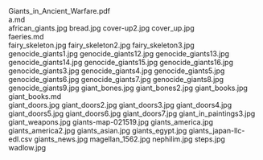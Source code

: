     
<EmbedFile src={PDF_Giants_in_Ancient_Warfare_pdf} className="w-full md:w-[24rem] md:h-[36rem] float-right sm:m-1 sm:ml-4">
	Giants_in_Ancient_Warfare.pdf
</EmbedFile>
<div className="w-full md:max-w-[80rem] float-right italic">
	<MD_a_md />
	a.md
</div>
<PopImage className="float-left clear-left sm:m-1 sm:mr-4" src={JPG_african_giants_jpg} alt="african_giants.jpg">
	african_giants.jpg
</PopImage>
<PopImage className="float-right clear-right sm:m-1 sm:ml-4" src={JPG_bread_jpg} alt="bread.jpg">
	bread.jpg
</PopImage>
<PopImage className="float-left clear-left sm:m-1 sm:mr-4" src={JPG_cover_up2_jpg} alt="cover-up2.jpg">
	cover-up2.jpg
</PopImage>
<PopImage className="float-right clear-right sm:m-1 sm:ml-4" src={JPG_cover_up_jpg} alt="cover_up.jpg">
	cover_up.jpg
</PopImage>
<div className="w-full md:max-w-[80rem] float-right italic">
	<MD_faeries_md />
	faeries.md
</div>
<PopImage className="float-left clear-left sm:m-1 sm:mr-4" src={JPG_fairy_skeleton_jpg} alt="fairy_skeleton.jpg">
	fairy_skeleton.jpg
</PopImage>
<PopImage className="float-right clear-right sm:m-1 sm:ml-4" src={JPG_fairy_skeleton2_jpg} alt="fairy_skeleton2.jpg">
	fairy_skeleton2.jpg
</PopImage>
<PopImage className="float-left clear-left sm:m-1 sm:mr-4" src={JPG_fairy_skeleton3_jpg} alt="fairy_skeleton3.jpg">
	fairy_skeleton3.jpg
</PopImage>
<PopImage className="float-right clear-right sm:m-1 sm:ml-4" src={JPG_genocide_giants1_jpg} alt="genocide_giants1.jpg">
	genocide_giants1.jpg
</PopImage>
<PopImage className="float-left clear-left sm:m-1 sm:mr-4" src={JPG_genocide_giants12_jpg} alt="genocide_giants12.jpg">
	genocide_giants12.jpg
</PopImage>
<PopImage className="float-right clear-right sm:m-1 sm:ml-4" src={JPG_genocide_giants13_jpg} alt="genocide_giants13.jpg">
	genocide_giants13.jpg
</PopImage>
<PopImage className="float-left clear-left sm:m-1 sm:mr-4" src={JPG_genocide_giants14_jpg} alt="genocide_giants14.jpg">
	genocide_giants14.jpg
</PopImage>
<PopImage className="float-right clear-right sm:m-1 sm:ml-4" src={JPG_genocide_giants15_jpg} alt="genocide_giants15.jpg">
	genocide_giants15.jpg
</PopImage>
<PopImage className="float-left clear-left sm:m-1 sm:mr-4" src={JPG_genocide_giants16_jpg} alt="genocide_giants16.jpg">
	genocide_giants16.jpg
</PopImage>
<PopImage className="float-right clear-right sm:m-1 sm:ml-4" src={JPG_genocide_giants3_jpg} alt="genocide_giants3.jpg">
	genocide_giants3.jpg
</PopImage>
<PopImage className="float-left clear-left sm:m-1 sm:mr-4" src={JPG_genocide_giants4_jpg} alt="genocide_giants4.jpg">
	genocide_giants4.jpg
</PopImage>
<PopImage className="float-right clear-right sm:m-1 sm:ml-4" src={JPG_genocide_giants5_jpg} alt="genocide_giants5.jpg">
	genocide_giants5.jpg
</PopImage>
<PopImage className="float-left clear-left sm:m-1 sm:mr-4" src={JPG_genocide_giants6_jpg} alt="genocide_giants6.jpg">
	genocide_giants6.jpg
</PopImage>
<PopImage className="float-right clear-right sm:m-1 sm:ml-4" src={JPG_genocide_giants7_jpg} alt="genocide_giants7.jpg">
	genocide_giants7.jpg
</PopImage>
<PopImage className="float-left clear-left sm:m-1 sm:mr-4" src={JPG_genocide_giants8_jpg} alt="genocide_giants8.jpg">
	genocide_giants8.jpg
</PopImage>
<PopImage className="float-right clear-right sm:m-1 sm:ml-4" src={JPG_genocide_giants9_jpg} alt="genocide_giants9.jpg">
	genocide_giants9.jpg
</PopImage>
<PopImage className="float-left clear-left sm:m-1 sm:mr-4" src={JPG_giant_bones_jpg} alt="giant_bones.jpg">
	giant_bones.jpg
</PopImage>
<PopImage className="float-right clear-right sm:m-1 sm:ml-4" src={JPG_giant_bones2_jpg} alt="giant_bones2.jpg">
	giant_bones2.jpg
</PopImage>
<PopImage className="float-left clear-left sm:m-1 sm:mr-4" src={JPG_giant_books_jpg} alt="giant_books.jpg">
	giant_books.jpg
</PopImage>
<div className="w-full md:max-w-[80rem] float-right italic">
	<MD_giant_books_md />
	giant_books.md
</div>
<PopImage className="float-right clear-right sm:m-1 sm:ml-4" src={JPG_giant_doors_jpg} alt="giant_doors.jpg">
	giant_doors.jpg
</PopImage>
<PopImage className="float-left clear-left sm:m-1 sm:mr-4" src={JPG_giant_doors2_jpg} alt="giant_doors2.jpg">
	giant_doors2.jpg
</PopImage>
<PopImage className="float-right clear-right sm:m-1 sm:ml-4" src={JPG_giant_doors3_jpg} alt="giant_doors3.jpg">
	giant_doors3.jpg
</PopImage>
<PopImage className="float-left clear-left sm:m-1 sm:mr-4" src={JPG_giant_doors4_jpg} alt="giant_doors4.jpg">
	giant_doors4.jpg
</PopImage>
<PopImage className="float-right clear-right sm:m-1 sm:ml-4" src={JPG_giant_doors5_jpg} alt="giant_doors5.jpg">
	giant_doors5.jpg
</PopImage>
<PopImage className="float-left clear-left sm:m-1 sm:mr-4" src={JPG_giant_doors6_jpg} alt="giant_doors6.jpg">
	giant_doors6.jpg
</PopImage>
<PopImage className="float-right clear-right sm:m-1 sm:ml-4" src={JPG_giant_doors7_jpg} alt="giant_doors7.jpg">
	giant_doors7.jpg
</PopImage>
<PopImage className="float-left clear-left sm:m-1 sm:mr-4" src={JPG_giant_in_paintings3_jpg} alt="giant_in_paintings3.jpg">
	giant_in_paintings3.jpg
</PopImage>
<PopImage className="float-right clear-right sm:m-1 sm:ml-4" src={JPG_giant_weapons_jpg} alt="giant_weapons.jpg">
	giant_weapons.jpg
</PopImage>
<PopImage className="float-left clear-left sm:m-1 sm:mr-4" src={JPG_giants_map_021519_jpg} alt="giants-map-021519.jpg">
	giants-map-021519.jpg
</PopImage>
<PopImage className="float-right clear-right sm:m-1 sm:ml-4" src={JPG_giants_america_jpg} alt="giants_america.jpg">
	giants_america.jpg
</PopImage>
<PopImage className="float-left clear-left sm:m-1 sm:mr-4" src={JPG_giants_america2_jpg} alt="giants_america2.jpg">
	giants_america2.jpg
</PopImage>
<PopImage className="float-right clear-right sm:m-1 sm:ml-4" src={JPG_giants_asian_jpg} alt="giants_asian.jpg">
	giants_asian.jpg
</PopImage>
<PopImage className="float-left clear-left sm:m-1 sm:mr-4" src={JPG_giants_egypt_jpg} alt="giants_egypt.jpg">
	giants_egypt.jpg
</PopImage>
<EmbedFile src={CSV_giants_japan_llc_edl_csv} className="w-full md:w-[24rem] md:h-[36rem] float-right sm:m-1 sm:ml-4">
	giants_japan-llc-edl.csv
</EmbedFile>
<PopImage className="float-left clear-left sm:m-1 sm:mr-4" src={JPG_giants_news_jpg} alt="giants_news.jpg">
	giants_news.jpg
</PopImage>
<PopImage className="float-right clear-right sm:m-1 sm:ml-4" src={JPG_magellan_1562_jpg} alt="magellan_1562.jpg">
	magellan_1562.jpg
</PopImage>
<PopImage className="float-left clear-left sm:m-1 sm:mr-4" src={JPG_nephilim_jpg} alt="nephilim.jpg">
	nephilim.jpg
</PopImage>
<PopImage className="float-right clear-right sm:m-1 sm:ml-4" src={JPG_steps_jpg} alt="steps.jpg">
	steps.jpg
</PopImage>
<PopImage className="float-left clear-left sm:m-1 sm:mr-4" src={JPG_wadlow_jpg} alt="wadlow.jpg">
	wadlow.jpg
</PopImage>
